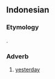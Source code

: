 ==Indonesian==

===Etymology===
{{blend|id|ke|malam|hari}}.

===Adverb===
{{head|id|adverb}}

# [[yesterday]]
#: {{ux|id|'''Kemarin''' [[aku]] [[pergi]] [[ke]] [[rumah]] [[teman]].|I was going to a friend's home '''yesterday'''.}}